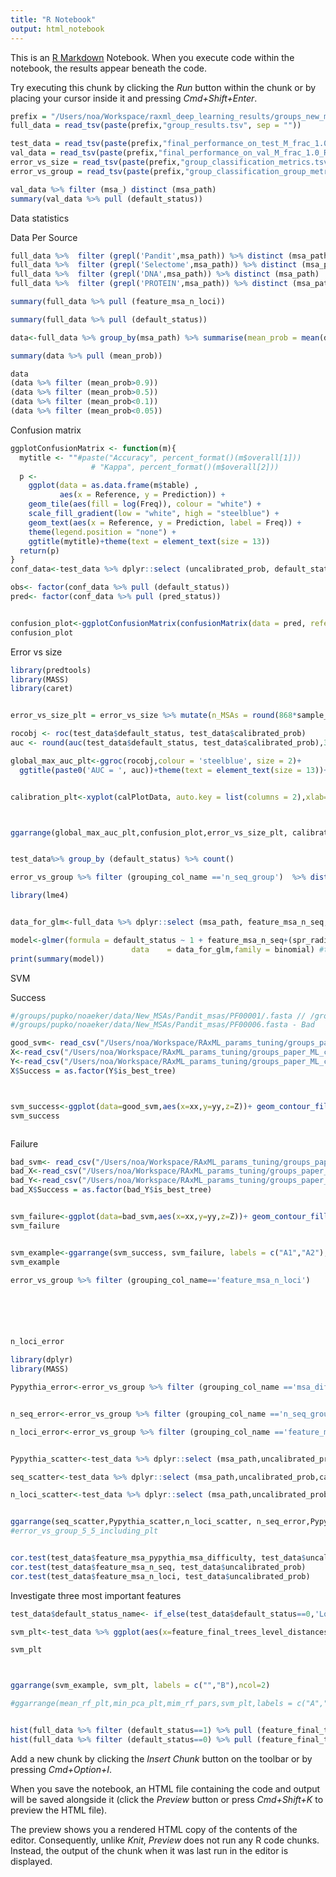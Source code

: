 ```yaml
---
title: "R Notebook"
output: html_notebook
---
```


This is an [R Markdown](http://rmarkdown.rstudio.com) Notebook. When you execute code within the notebook, the results appear beneath the code. 

Try executing this chunk by clicking the *Run* button within the chunk or by placing your cursor inside it and pressing *Cmd+Shift+Enter*. 




```r
prefix = "/Users/noa/Workspace/raxml_deep_learning_results/groups_new_mixed_v_1/"
full_data = read_tsv(paste(prefix,"group_results.tsv", sep = ""))

test_data = read_tsv(paste(prefix,"final_performance_on_test_M_frac_1.0_RFE_True_large_grid_True_out_features_True.tsv",sep = ""))
val_data = read_tsv(paste(prefix,"final_performance_on_val_M_frac_1.0_RFE_True_large_grid_True_out_features_True.tsv",sep = ""))
error_vs_size = read_tsv(paste(prefix,"group_classification_metrics.tsv",sep = ""))
error_vs_group = read_tsv(paste(prefix,"group_classification_group_metrics_M_frac_1.0_RFE_True_large_grid_True_out_features_True.tsv",sep = ""))
```

```r
val_data %>% filter (msa_) distinct (msa_path)
summary(val_data %>% pull (default_status))
```

Data statistics

Data Per Source
```r
full_data %>%  filter (grepl('Pandit',msa_path)) %>% distinct (msa_path) 
full_data %>%  filter (grepl('Selectome',msa_path)) %>% distinct (msa_path) 
full_data %>%  filter (grepl('DNA',msa_path)) %>% distinct (msa_path)
full_data %>%  filter (grepl('PROTEIN',msa_path)) %>% distinct (msa_path)
```


```r

summary(full_data %>% pull (feature_msa_n_loci))

summary(full_data %>% pull (default_status))

data<-full_data %>% group_by(msa_path) %>% summarise(mean_prob = mean(default_status))

summary(data %>% pull (mean_prob))

data
(data %>% filter (mean_prob>0.9))
(data %>% filter (mean_prob>0.5))
(data %>% filter (mean_prob<0.1))
(data %>% filter (mean_prob<0.05))


```


Confusion matrix
```r

ggplotConfusionMatrix <- function(m){
  mytitle <- ""#paste("Accuracy", percent_format()(m$overall[1]))
                  # "Kappa", percent_format()(m$overall[2]))
  p <-
    ggplot(data = as.data.frame(m$table) ,
           aes(x = Reference, y = Prediction)) +
    geom_tile(aes(fill = log(Freq)), colour = "white") +
    scale_fill_gradient(low = "white", high = "steelblue") +
    geom_text(aes(x = Reference, y = Prediction, label = Freq)) +
    theme(legend.position = "none") +
    ggtitle(mytitle)+theme(text = element_text(size = 13))
  return(p)
}
conf_data<-test_data %>% dplyr::select (uncalibrated_prob, default_status) %>% mutate (pred_status = round(uncalibrated_prob)) 

obs<- factor(conf_data %>% pull (default_status))
pred<- factor(conf_data %>% pull (pred_status))


confusion_plot<-ggplotConfusionMatrix(confusionMatrix(data = pred, reference= obs))+theme(legend.position = "none")
confusion_plot
```
Error vs size
```r
library(predtools)
library(MASS)
library(caret)


error_vs_size_plt = error_vs_size %>% mutate(n_MSAs = round(868*sample_fraction)) %>% ggplot(aes(x=n_MSAs, y = AUC))+geom_line()+ expand_limits(y = 0.5)+xlab("Number of MSAs")+ theme(text = element_text(size = 13))+ylab("AUC")+geom_point()

rocobj <- roc(test_data$default_status, test_data$calibrated_prob)
auc <- round(auc(test_data$default_status, test_data$calibrated_prob),3)

global_max_auc_plt<-ggroc(rocobj,colour = 'steelblue', size = 2)+
  ggtitle(paste0('AUC = ', auc))+theme(text = element_text(size = 13))+xlab("Specificity")


calibration_plt<-xyplot(calPlotData, auto.key = list(columns = 2),xlab="Observed",ylab="Predicted")



ggarrange(global_max_auc_plt,confusion_plot,error_vs_size_plt, calibration_plt ,labels = c("A","B","C","D"),align = "h", nrow = 2, ncol = 2 ,vjust= 1)


test_data%>% group_by (default_status) %>% count()

```




```r
error_vs_group %>% filter (grouping_col_name =='n_seq_group')  %>% distinct (grouping_col)
```

```r
library(lme4)


data_for_glm<-full_data %>% dplyr::select (msa_path, feature_msa_n_seq, spr_radius,spr_cutoff,n_rand_trees_sampled,n_pars_trees_sampled, default_status, feature_msa_pypythia_msa_difficulty) %>% mutate(default_status = as.factor(default_status)) %>% mutate(across(where(is.numeric), scale))

model<-glmer(formula = default_status ~ 1 + feature_msa_n_seq+(spr_radius+spr_cutoff+n_rand_trees_sampled+n_pars_trees_sampled)*feature_msa_n_seq+ (1|msa_path),
                           data    = data_for_glm,family = binomial) #to run the model
print(summary(model))
```
SVM 

Success
```r
#/groups/pupko/noaeker/data/New_MSAs/Pandit_msas/PF00001/.fasta // /groups/pupko/noaeker/data/New_MSAs/Pandit_msas/PF00002.fasta- Good
#/groups/pupko/noaeker/data/New_MSAs/Pandit_msas/PF00006.fasta - Bad

good_svm<- read_csv("/Users/noa/Workspace/RAxML_params_tuning/groups_paper_ML_code/curr_svm_plot_success2.csv")
X<-read_csv("/Users/noa/Workspace/RAxML_params_tuning/groups_paper_ML_code/X_svm_success2.csv")
Y<-read_csv("/Users/noa/Workspace/RAxML_params_tuning/groups_paper_ML_code/Y_svm_success2.csv")
X$Success = as.factor(Y$is_best_tree)



svm_success<-ggplot(data=good_svm,aes(x=xx,y=yy,z=Z))+ geom_contour_filled(show.legend=FALSE)+geom_point(data=X,size=2.5,mapping=aes(x=x,y=y,z=0, color=Success))+scale_color_manual(values = c("0" = "white", "1" = "red"))+labs(color='Is best final tree')+ xlab("PC1")+ylab("PC2")+theme(text = element_text(size = 11))
svm_success



```
Failure 
```r
bad_svm<- read_csv("/Users/noa/Workspace/RAxML_params_tuning/groups_paper_ML_code/curr_svm_plot_failure.csv")
bad_X<-read_csv("/Users/noa/Workspace/RAxML_params_tuning/groups_paper_ML_code/X_svm_failure.csv")
bad_Y<-read_csv("/Users/noa/Workspace/RAxML_params_tuning/groups_paper_ML_code/Y_svm_failure.csv")
bad_X$Success = as.factor(bad_Y$is_best_tree)


svm_failure<-ggplot(data=bad_svm,aes(x=xx,y=yy,z=Z))+ geom_contour_filled(show.legend=FALSE)+geom_point(data=bad_X,size=2.5,mapping=aes(x=x,y=y,z=0,color=Success))+scale_color_manual(values = c("0" = "white", "1" = "red"))+ xlab("PC1")+ylab("PC2")+labs(color='Is best final tree')+theme(text = element_text(size = 11))
svm_failure



```

```r
svm_example<-ggarrange(svm_success, svm_failure, labels = c("A1","A2"),nrow=2,common.legend = TRUE, legend="bottom", vjust=1,hjust=0.05)
svm_example
```


```r
error_vs_group %>% filter (grouping_col_name=='feature_msa_n_loci')






n_loci_error
```


```r
library(dplyr)
library(MASS)

Pypythia_error<-error_vs_group %>% filter (grouping_col_name =='msa_difficulty_group') %>% ggplot(aes(y=grouping_col, x=AUC))+geom_col()+ expand_limits(y = c(0.5,1))+ylab('MSA\ndifficulty')+ xlab('AUC')+theme(text = element_text(size = 10))


n_seq_error<-error_vs_group %>% filter (grouping_col_name =='n_seq_group') %>% mutate(grouping_col = factor(grouping_col, levels = c('(29.999, 45.0]','(45.0, 67.0]','(67.0, 108.0]','(108.0, 199.0]'))) %>% ggplot(aes(y=grouping_col, x=AUC))+geom_col()+ expand_limits(y = c(0.5,1))+ylab('Number\nof sequences')+xlab('AUC')+theme(text = element_text(size = 10))

n_loci_error<-error_vs_group %>% filter (grouping_col_name =='feature_msa_n_loci')  %>%  mutate(grouping_col = factor(grouping_col, levels = c('(99.999, 239.0]','(239.0, 632.0]','(632.0, 1437.0]','(1437.0, 12478.0]'))) %>% ggplot(aes(y=grouping_col, x=AUC))+geom_col()+ expand_limits(y = c(0.5,1))+ylab('Number\nof positions')+xlab('AUC')+theme(text = element_text(size = 10))


Pypythia_scatter<-test_data %>% dplyr::select (msa_path,uncalibrated_prob,calibrated_prob,  feature_msa_pypythia_msa_difficulty) %>% group_by(msa_path,feature_msa_pypythia_msa_difficulty) %>% summarise(mean_prob = mean(calibrated_prob)) %>% ggplot(aes(x=feature_msa_pypythia_msa_difficulty, y = mean_prob))+geom_point(size = 0.7)+xlab("MSA\ndifficulty")+ylab("Predicted\nprobability")+theme(text = element_text(size = 10))

seq_scatter<-test_data %>% dplyr::select (msa_path,uncalibrated_prob,calibrated_prob, feature_msa_n_seq, feature_msa_pypythia_msa_difficulty) %>% group_by(msa_path,feature_msa_n_seq) %>% summarise(mean_prob = mean(calibrated_prob)) %>% ggplot(aes(x=feature_msa_n_seq, y = mean_prob))+geom_point(size = 0.7)+xlab("Number of\nsequences")+ylab("Predicted\nprobability")+theme(text = element_text(size = 10))

n_loci_scatter<-test_data %>% dplyr::select (msa_path,uncalibrated_prob,calibrated_prob, feature_msa_n_loci) %>% group_by(msa_path,feature_msa_n_loci) %>% summarise(mean_prob = mean(calibrated_prob)) %>% ggplot(aes(x=feature_msa_n_loci, y = mean_prob))+geom_point(size = 0.7)+xlab("Number of\n positions")+ylab("Predicted\nprobability")+theme(text = element_text(size = 10))


ggarrange(seq_scatter,Pypythia_scatter,n_loci_scatter, n_seq_error,Pypythia_error, n_loci_error,labels = c("A","C","E","B","D","F"),align = "h", nrow = 3, ncol = 3, legend = "bottom",vjust= 1)
#error_vs_group_5_5_including_plt


cor.test(test_data$feature_msa_pypythia_msa_difficulty, test_data$uncalibrated_prob)
cor.test(test_data$feature_msa_n_seq, test_data$uncalibrated_prob)
cor.test(test_data$feature_msa_n_loci, test_data$uncalibrated_prob)
```


Investigate three most important features

```r
test_data$default_status_name<- if_else(test_data$default_status==0,'Local maximum','Global maximum')

svm_plt<-test_data %>% ggplot(aes(x=feature_final_trees_level_distances_embedd_PCA_0.9_rbf_svc_max_best_score, y =default_status_name))+geom_boxplot() +xlab("Maximal SVM decision function\n score within best final trees")+ylab("")

svm_plt



ggarrange(svm_example, svm_plt, labels = c("","B"),ncol=2)

#ggarrange(mean_rf_plt,min_pca_plt,mim_rf_pars,svm_plt,labels = c("A","B","C","D"),align = "h", nrow = 4, ncol = 1, legend = "bottom",vjust= 1)


```

```r

```




```r
hist(full_data %>% filter (default_status==1) %>% pull (feature_final_trees_level_distances_embedd_PCA_0.9_SVR_reg)) 
hist(full_data %>% filter (default_status==0) %>% pull (feature_final_trees_level_distances_embedd_PCA_0.9_SVR_reg)) 
```



Add a new chunk by clicking the *Insert Chunk* button on the toolbar or by pressing *Cmd+Option+I*.

When you save the notebook, an HTML file containing the code and output will be saved alongside it (click the *Preview* button or press *Cmd+Shift+K* to preview the HTML file). 

The preview shows you a rendered HTML copy of the contents of the editor. Consequently, unlike *Knit*, *Preview* does not run any R code chunks. Instead, the output of the chunk when it was last run in the editor is displayed.

